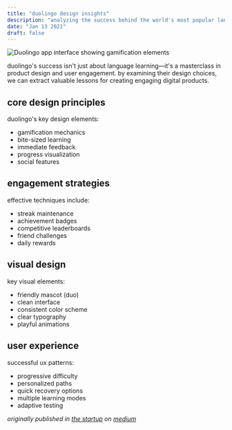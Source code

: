 ```yaml
---
title: "duolingo design insights"
description: "analyzing the success behind the world's most popular language learning app"
date: "Jan 13 2021"
draft: false
---
```


![Duolingo app interface showing gamification elements](/images/threads/duolingo-design.webp)

duolingo's success isn't just about language learning—it's a masterclass in product design and user engagement. by examining their design choices, we can extract valuable lessons for creating engaging digital products.

## core design principles

duolingo's key design elements:
- gamification mechanics
- bite-sized learning
- immediate feedback
- progress visualization
- social features

## engagement strategies

effective techniques include:
- streak maintenance
- achievement badges
- competitive leaderboards
- friend challenges
- daily rewards

## visual design

key visual elements:
- friendly mascot (duo)
- clean interface
- consistent color scheme
- clear typography
- playful animations

## user experience

successful ux patterns:
- progressive difficulty
- personalized paths
- quick recovery options
- multiple learning modes
- adaptive testing

_originally published in [the startup](https://medium.com/swlh) on [medium](https://manchanda.medium.com/duolingo-design-insights-6f3e491da70d)_ 